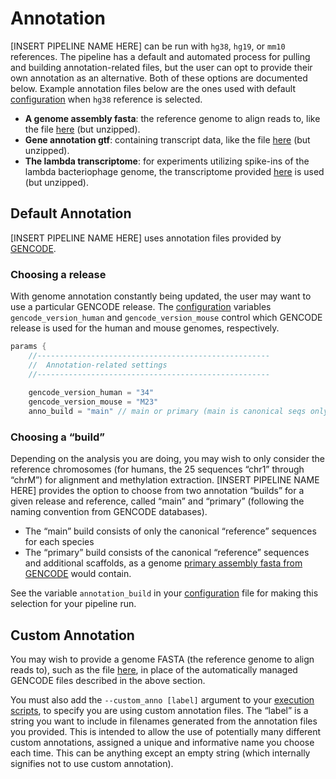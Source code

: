 # Annotation {#annotation}

[INSERT PIPELINE NAME HERE] can be run with `hg38`, `hg19`, or `mm10` references. The pipeline has a default and automated process for pulling and building annotation-related files, but the user can opt to provide their own annotation as an alternative. Both of these options are documented below. Example annotation files below are the ones used with default [configuration](#configuration) when `hg38` reference is selected.

- **A genome assembly fasta**: the reference genome to align reads to, like the file [here](ftp://ftp.ebi.ac.uk/pub/databases/gencode/Gencode_human/release_32/GRCh38.primary_assembly.genome.fa.gz) (but unzipped).
- **Gene annotation gtf**: containing transcript data, like the file [here](ftp://ftp.ebi.ac.uk/pub/databases/gencode/Gencode_human/release_32/gencode.v32.annotation.gtf.gz) (but unzipped).
- **The lambda transcriptome**: for experiments utilizing spike-ins of the lambda bacteriophage genome, the transcriptome provided [here](ftp://ftp.ncbi.nlm.nih.gov/genomes/all/GCA/000/840/245/GCA_000840245.1_ViralProj14204/GCA_000840245.1_ViralProj14204_genomic.fna.gz) is used (but unzipped).

## Default Annotation

[INSERT PIPELINE NAME HERE] uses annotation files provided by [GENCODE](ftp://ftp.ebi.ac.uk/pub/databases/gencode/).

### Choosing a release ###

With genome annotation constantly being updated, the user may want to use a particular GENCODE release. The [configuration](#configuration) variables `gencode_version_human` and `gencode_version_mouse` control which GENCODE release is used for the human and mouse genomes, respectively.

```groovy
params {    
    //----------------------------------------------------
    //  Annotation-related settings
    //----------------------------------------------------
    
    gencode_version_human = "34"
    gencode_version_mouse = "M23"
    anno_build = "main" // main or primary (main is canonical seqs only)
```

### Choosing a "build" {#choosing-build}

Depending on the analysis you are doing, you may wish to only consider the reference chromosomes (for humans, the 25 sequences "chr1" through "chrM") for alignment and methylation extraction. [INSERT PIPELINE NAME HERE] provides the option to choose from two annotation "builds" for a given release and reference, called "main" and "primary" (following the naming convention from GENCODE databases).

* The "main" build consists of only the canonical "reference" sequences for each species
* The "primary" build consists of the canonical "reference" sequences and additional scaffolds, as a genome [primary assembly fasta from GENCODE](ftp://ftp.ebi.ac.uk/pub/databases/gencode/Gencode_human/release_35/GRCh38.primary_assembly.genome.fa.gz) would contain.

See the variable `annotation_build` in your [configuration](#configuration) file for making this selection for your pipeline run.

## Custom Annotation

You may wish to provide a genome FASTA (the reference genome to align reads to), such as the file [here](ftp://ftp.ebi.ac.uk/pub/databases/gencode/Gencode_human/release_32/GRCh38.primary_assembly.genome.fa.gz), in place of the automatically managed GENCODE files described in the above section.

You must also add the `--custom_anno [label]` argument to your [execution scripts](#quick-config), to specify you are using custom annotation files. The "label" is a string you want to include in filenames generated from the annotation files you provided. This is intended to allow the use of potentially many different custom annotations, assigned a unique and informative name you choose each time. This can be anything except an empty string (which internally signifies not to use custom annotation).
